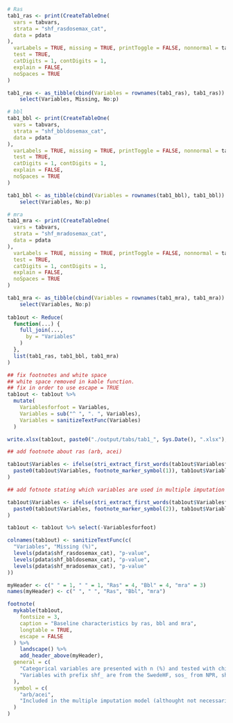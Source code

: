 ```r

# Ras
tab1_ras <- print(CreateTableOne(
  vars = tabvars,
  strata = "shf_rasdosemax_cat",
  data = pdata
), 
  varLabels = TRUE, missing = TRUE, printToggle = FALSE, nonnormal = tabvars,
  test = TRUE,
  catDigits = 1, contDigits = 1,
  explain = FALSE,
  noSpaces = TRUE
)

tab1_ras <- as_tibble(cbind(Variables = rownames(tab1_ras), tab1_ras)) %>%
    select(Variables, Missing, No:p)

# bbl
tab1_bbl <- print(CreateTableOne(
  vars = tabvars,
  strata = "shf_bbldosemax_cat",
  data = pdata
), 
  varLabels = TRUE, missing = TRUE, printToggle = FALSE, nonnormal = tabvars,
  test = TRUE,
  catDigits = 1, contDigits = 1,
  explain = FALSE,
  noSpaces = TRUE
)

tab1_bbl <- as_tibble(cbind(Variables = rownames(tab1_bbl), tab1_bbl)) %>%
    select(Variables, No:p)

# mra
tab1_mra <- print(CreateTableOne(
  vars = tabvars,
  strata = "shf_mradosemax_cat",
  data = pdata
), 
  varLabels = TRUE, missing = TRUE, printToggle = FALSE, nonnormal = tabvars,
  test = TRUE,
  catDigits = 1, contDigits = 1,
  explain = FALSE,
  noSpaces = TRUE
)

tab1_mra <- as_tibble(cbind(Variables = rownames(tab1_mra), tab1_mra)) %>%
    select(Variables, No:p)
  
tab1out <- Reduce(
  function(...) {
    full_join(...,
      by = "Variables"
    )
  },
  list(tab1_ras, tab1_bbl, tab1_mra)
)

## fix footnotes and white space
## white space removed in kable function.
## fix in order to use escape = TRUE
tab1out <- tab1out %>%
  mutate(
    Variablesforfoot = Variables,
    Variables = sub("^ ", ". ", Variables),
    Variables = sanitizeTextFunc(Variables)
  )

write.xlsx(tab1out, paste0("./output/tabs/tab1_", Sys.Date(), ".xlsx"), rowNames = FALSE)

## add footnote about ras (arb, acei)

tab1out$Variables <- ifelse(stri_extract_first_words(tab1out$Variablesforfoot) == "shf_ras",
  paste0(tab1out$Variables, footnote_marker_symbol(1)), tab1out$Variables
)

## add fotnote stating which variables are used in multiple imputation

tab1out$Variables <- ifelse(stri_extract_first_words(tab1out$Variablesforfoot) %in% modvars,
  paste0(tab1out$Variables, footnote_marker_symbol(2)), tab1out$Variables
)

tab1out <- tab1out %>% select(-Variablesforfoot)

colnames(tab1out) <- sanitizeTextFunc(c(
  "Variables", "Missing (%)", 
  levels(pdata$shf_rasdosemax_cat), "p-value",
  levels(pdata$shf_bbldosemax_cat), "p-value",
  levels(pdata$shf_mradosemax_cat), "p-value"
))

myHeader <- c(" " = 1, " " = 1, "Ras" = 4, "Bbl" = 4, "mra" = 3)
names(myHeader) <- c(" ", " ", "Ras", "Bbl", "mra")

footnote(
  mykable(tab1out,
    fontsize = 3,
    caption = "Baseline characteristics by ras, bbl and mra",
    longtable = TRUE,
    escape = FALSE
  ) %>%
    landscape() %>%
    add_header_above(myHeader),
  general = c(
    "Categorical variables are presented with n (%) and tested with chi-square test and continuous variables with median [q1-q3] and tested with Kruskal-Wallis Rank Sum test.",
    "Variables with prefix shf_ are from the SwedeHF, sos_ from NPR, shf_sos_ combinded information from SwedeHF and NPR."
  ),
  symbol = c(
    "arb/acei",
    "Included in the multiple imputation model (althought not necessarily imputed if there is no missing data) and cox regression models."
  )
)
```
